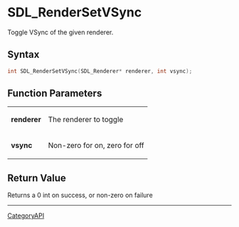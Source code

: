 = SDL_RenderSetVSync =

Toggle VSync of the given renderer.

== Syntax ==

<syntaxhighlight lang='c'>
int SDL_RenderSetVSync(SDL_Renderer* renderer, int vsync);
</syntaxhighlight>

== Function Parameters ==

{|
|'''renderer'''
|The renderer to toggle
|-
|'''vsync'''
|Non-zero for on, zero for off
|}

== Return Value ==

Returns a 0 int on success, or non-zero on failure

----
[[CategoryAPI]]


